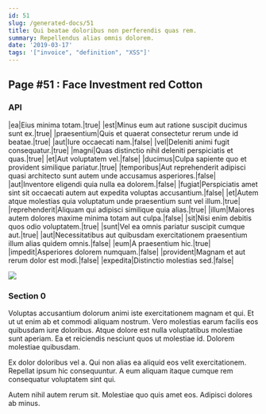```yaml
---
id: 51
slug: /generated-docs/51
title: Qui beatae doloribus non perferendis quas rem.
summary: Repellendus alias omnis dolorem.
date: '2019-03-17'
tags: '["invoice", "definition", "XSS"]'
---
```

## Page #51 : Face Investment red Cotton

### API

|ea|Eius minima totam.|true|
|est|Minus eum aut ratione suscipit ducimus sunt ex.|true|
|praesentium|Quis et quaerat consectetur rerum unde id beatae.|true|
|aut|Iure occaecati nam.|false|
|vel|Deleniti animi fugit consequatur.|true|
|magni|Quas distinctio nihil deleniti perspiciatis et quas.|true|
|et|Aut voluptatem vel.|false|
|ducimus|Culpa sapiente quo et provident similique pariatur.|true|
|temporibus|Aut reprehenderit adipisci quasi architecto sunt autem unde accusamus asperiores.|false|
|aut|Inventore eligendi quia nulla ea dolorem.|false|
|fugiat|Perspiciatis amet sint sit occaecati autem aut expedita voluptas accusantium.|false|
|et|Autem atque molestias quia voluptatum unde praesentium sunt vel illum.|true|
|reprehenderit|Aliquam qui adipisci similique quia alias.|true|
|illum|Maiores autem dolores maxime minima totam aut culpa.|false|
|sit|Nisi enim debitis quos odio voluptatem.|true|
|sunt|Vel ea omnis pariatur suscipit cumque aut.|true|
|aut|Necessitatibus aut quibusdam exercitationem praesentium illum alias quidem omnis.|false|
|eum|A praesentium hic.|true|
|impedit|Asperiores dolorem numquam.|false|
|provident|Magnam et aut rerum dolor est modi.|false|
|expedita|Distinctio molestias sed.|false|


![](/assets/cats-4.jpg)

### Section 0
Voluptas accusantium dolorum animi iste exercitationem magnam et qui. Et ut ut enim ab et commodi aliquam nostrum. Vero molestias earum facilis eos quibusdam iure doloribus. Atque dolore est nulla voluptatibus molestiae sunt aperiam. Ea et reiciendis nesciunt quos ut molestiae id. Dolorem molestiae quibusdam.
 Ex dolor doloribus vel a. Qui non alias ea aliquid eos velit exercitationem. Repellat ipsum hic consequuntur. A eum aliquam itaque cumque rem consequatur voluptatem sint qui.
 Autem nihil autem rerum sit. Molestiae quo quis amet eos. Adipisci dolores ab minus.
